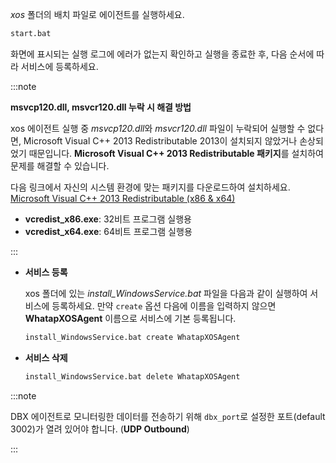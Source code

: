 *xos* 폴더의 배치 파일로 에이전트를 실행하세요.

```bash
start.bat
```

화면에 표시되는 실행 로그에 에러가 없는지 확인하고 실행을 종료한 후, 다음 순서에 따라 서비스에 등록하세요.

<InDoc product="postgresql,oracle,mysql,mssql,cubrid,altibase,db2">

:::note

**msvcp120.dll, msvcr120.dll 누락 시 해결 방법**

xos 에이전트 실행 중 *msvcp120.dll*와 *msvcr120.dll* 파일이 누락되어 실행할 수 없다면, Microsoft Visual C++ 2013 Redistributable 2013이 설치되지 않았거나 손상되었기 때문입니다. **Microsoft Visual C++ 2013 Redistributable 패키지**를 설치하여 문제를 해결할 수 있습니다.

다음 링크에서 자신의 시스템 환경에 맞는 패키지를 다운로드하여 설치하세요.  
[Microsoft Visual C++ 2013 Redistributable (x86 & x64)](https://www.microsoft.com/ko-kr/download/details.aspx?id=40784)

* **vcredist_x86.exe**: 32비트 프로그램 실행용
* **vcredist_x64.exe**: 64비트 프로그램 실행용

:::

</InDoc>

* **서비스 등록**

  xos 폴더에 있는 *install_WindowsService.bat* 파일을 다음과 같이 실행하여 서비스에 등록하세요. 만약 `create` 옵션 다음에 이름을 입력하지 않으면 **WhatapXOSAgent** 이름으로 서비스에 기본 등록됩니다.

  ```bash
  install_WindowsService.bat create WhatapXOSAgent
  ```

* **서비스 삭제**

  ```bash
  install_WindowsService.bat delete WhatapXOSAgent
  ```

:::note

DBX 에이전트로 모니터링한 데이터를 전송하기 위해 `dbx_port`로 설정한 포트(default 3002)가 열려 있어야 합니다. (**UDP Outbound**)

:::